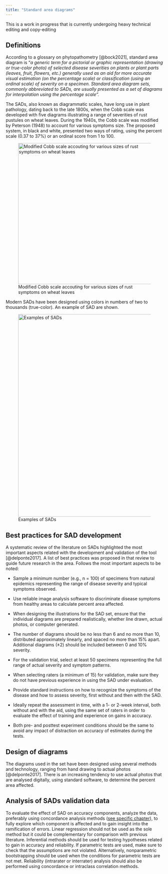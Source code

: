 ```yaml
---
title: "Standard area diagrams"
---
```


::: {.callout-note appearance="simple"}
This is a work in progress that is currently undergoing heavy technical editing and copy-editing
:::

## Definitions 

According to a glossary on phytopathometry [@bock2021], standard area diagram is "*a generic term for a pictorial or graphic representation (drawing or true-color photo) of selected disease severities on plants or plant parts (leaves, fruit, flowers, etc.) generally used as an aid for more accurate visual estimation (on the percentage scale) or classification (using an ordinal scale) of severity on a specimen. Standard area diagram sets, commonly abbreviated to SADs, are usually presented as a set of diagrams for interpolation using the percentage scale".*

The SADs, also known as diagrammatic scales, have long use in plant pathology, dating back to the late 1800s, when the Cobb scale was developed with five diagrams illustrating a range of severities of rust pustules on wheat leaves. During the 1940s, the Cobb scale was modified by Peterson (1948) to account for various symptoms size. The proposed system, in black and white, presented two ways of rating, using the percent scale (0.37 to 37%) or an ordinal score from 1 to 100.

![Modified Cobb scale accouting for various sizes of rust symptoms on wheat leaves](imgs/peterson1.png){#fig-peterson fig-align="center" width="450"}

Modern SADs have been designed using colors in numbers of two to thousands (true-color). An example of SAD are shown.

![Examples of SADs](imgs/sads.png){#fig-sad2 fig-align="center" width="646"}

## Best practices for SAD development 

A systematic review of the literature on SADs highlighted the most important aspects related with the development and validation of the tool [@delponte2017]. A list of best practices was proposed in that review to guide future research in the area. Follows the most important aspects to be noted:

-   Sample a minimum number (e.g., n = 100) of specimens from natural epidemics representing the range of disease severity and typical symptoms observed.

-   Use reliable image analysis software to discriminate disease symptoms from healthy areas to calculate percent area affected.

-   When designing the illustrations for the SAD set, ensure that the individual diagrams are prepared realistically, whether line drawn, actual photos, or computer generated.

-   The number of diagrams should be no less than 6 and no more than 10, distributed approximately linearly, and spaced no more than 15% apart. Additional diagrams (±2) should be included between 0 and 10% severity.

-   For the validation trial, select at least 50 specimens representing the full range of actual severity and symptom patterns.

-   When selecting raters (a minimum of 15) for validation, make sure they do not have previous experience in using the SAD under evaluation.

-   Provide standard instructions on how to recognize the symptoms of the disease and how to assess severity, first without and then with the SAD.

-   Ideally repeat the assessment in time, with a 1- or 2-week interval, both without and with the aid, using the same set of raters in order to evaluate the effect of training and experience on gains in accuracy.

-   Both pre- and posttest experiment conditions should be the same to avoid any impact of distraction on accuracy of estimates during the tests.

## Design of diagrams

The diagrams used in the set have been designed using several methods and technology, ranging from hand drawing to actual photos [@delponte2017]. There is an increasing tendency to use actual photos that are analysed digitally, using standard software, to determine the percent area affected.

## Analysis of SADs validation data

To evaluate the effect of SAD on accuracy components, analyze the data, preferably using concordance analysis methods ([see specific chapter](data-accuracy.html)), to fully explore which component is affected and to gain insight into the ramification of errors. Linear regression should not be used as the sole method but it could be complementary for comparison with previous literature. Inferential methods should be used for testing hypotheses related to gain in accuracy and reliability. If parametric tests are used, make sure to check that the assumptions are not violated. Alternatively, nonparametric bootstrapping should be used when the conditions for parametric tests are not met. Reliability (intrarater or interrater) analysis should also be performed using concordance or intraclass correlation methods.

